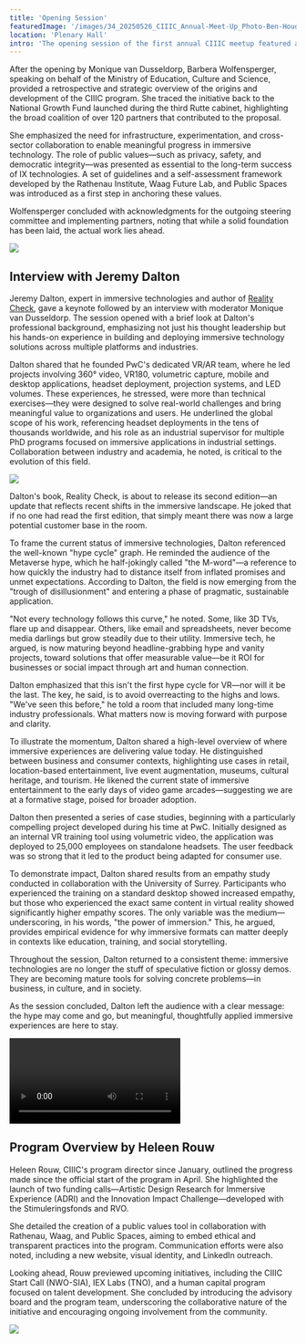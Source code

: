 ```yaml
---
title: 'Opening Session'
featuredImage: '/images/34_20250526_CIIIC_Annual-Meet-Up_Photo-Ben-Houdijk_lr_1393.jpeg'
location: 'Plenary Hall'
intro: 'The opening session of the first annual CIIIC meetup featured a presentation by Barbera Wolfensperger, speaking on behalf of the Ministry of Education, Culture and Science, a conversation with Jeremy Dalton, Head of Metaverse Technologies, PwC, and a program overview by Heleen Rouw, CIIIC program director.'
---
```


<SpeakerContainer>
  <Speaker
    name="Monique van Dusseldorp"
    title="Moderator"
    image="/images/speakers/Monique-Dusseldorp.jpeg"
  />
  <Speaker
    name="Barbera Wolfensperger"
    title="Ministry of Education, Culture and Science"
    image="/images/speakers/Barbera-Wolfensperger.jpeg"
  />
  <Speaker
    name="Jeremy Dalton"
    title="Head of Metaverse Technologies, PwC"
    image="/images/speakers/Jeremy-Dalton.jpeg"
  />
</SpeakerContainer>

After the opening by Monique van Dusseldorp, Barbera Wolfensperger, speaking on behalf of the Ministry of Education, Culture and Science, provided a retrospective and strategic overview of the origins and development of the CIIIC program. She traced the initiative back to the National Growth Fund launched during the third Rutte cabinet, highlighting the broad coalition of over 120 partners that contributed to the proposal.



<Illustration filename="welcome.png" />

She emphasized the need for infrastructure, experimentation, and cross-sector collaboration to enable meaningful progress in immersive technology. The role of public values—such as privacy, safety, and democratic integrity—was presented as essential to the long-term success of IX technologies. A set of guidelines and a self-assessment framework developed by the Rathenau Institute, Waag Future Lab, and Public Spaces was introduced as a first step in anchoring these values.

Wolfensperger concluded with acknowledgments for the outgoing steering committee and implementing partners, noting that while a solid foundation has been laid, the actual work lies ahead.

<Image src="/images/27_20250526_CIIIC_Annual-Meet-Up_Photo-Ben-Houdijk_lr_1107.jpeg" />

## Interview with Jeremy Dalton

Jeremy Dalton, expert in immersive technologies and author of [Reality Check](https://realitycheckxr.com), gave a keynote followed by an interview with moderator Monique van Dusseldorp. The session opened with a brief look at Dalton's professional background, emphasizing not just his thought leadership but his hands-on experience in building and deploying immersive technology solutions across multiple platforms and industries.

Dalton shared that he founded PwC's dedicated VR/AR team, where he led projects involving 360° video, VR180, volumetric capture, mobile and desktop applications, headset deployment, projection systems, and LED volumes. These experiences, he stressed, were more than technical exercises—they were designed to solve real-world challenges and bring meaningful value to organizations and users. He underlined the global scope of his work, referencing headset deployments in the tens of thousands worldwide, and his role as an industrial supervisor for multiple PhD programs focused on immersive applications in industrial settings. Collaboration between industry and academia, he noted, is critical to the evolution of this field.

<Image src="/images/33_20250526_CIIIC_Annual-Meet-Up_Photo-Ben-Houdijk_lr_1311.jpeg" />

Dalton's book, Reality Check, is about to release its second edition—an update that reflects recent shifts in the immersive landscape. He joked that if no one had read the first edition, that simply meant there was now a large potential customer base in the room.

To frame the current status of immersive technologies, Dalton referenced the well-known "hype cycle" graph. He reminded the audience of the Metaverse hype, which he half-jokingly called "the M-word"—a reference to how quickly the industry had to distance itself from inflated promises and unmet expectations. According to Dalton, the field is now emerging from the "trough of disillusionment" and entering a phase of pragmatic, sustainable application.

"Not every technology follows this curve," he noted. Some, like 3D TVs, flare up and disappear. Others, like email and spreadsheets, never become media darlings but grow steadily due to their utility. Immersive tech, he argued, is now maturing beyond headline-grabbing hype and vanity projects, toward solutions that offer measurable value—be it ROI for businesses or social impact through art and human connection.

<Illustration filename="dalton.png" />

Dalton emphasized that this isn't the first hype cycle for VR—nor will it be the last. The key, he said, is to avoid overreacting to the highs and lows. "We've seen this before," he told a room that included many long-time industry professionals. What matters now is moving forward with purpose and clarity.

To illustrate the momentum, Dalton shared a high-level overview of where immersive experiences are delivering value today. He distinguished between business and consumer contexts, highlighting use cases in retail, location-based entertainment, live event augmentation, museums, cultural heritage, and tourism. He likened the current state of immersive entertainment to the early days of video game arcades—suggesting we are at a formative stage, poised for broader adoption.

Dalton then presented a series of case studies, beginning with a particularly compelling project developed during his time at PwC. Initially designed as an internal VR training tool using volumetric video, the application was deployed to 25,000 employees on standalone headsets. The user feedback was so strong that it led to the product being adapted for consumer use.

To demonstrate impact, Dalton shared results from an empathy study conducted in collaboration with the University of Surrey. Participants who experienced the training on a standard desktop showed increased empathy, but those who experienced the exact same content in virtual reality showed significantly higher empathy scores. The only variable was the medium—underscoring, in his words, "the power of immersion." This, he argued, provides empirical evidence for why immersive formats can matter deeply in contexts like education, training, and social storytelling.

Throughout the session, Dalton returned to a consistent theme: immersive technologies are no longer the stuff of speculative fiction or glossy demos. They are becoming mature tools for solving concrete problems—in business, in culture, and in society.

As the session concluded, Dalton left the audience with a clear message: the hype may come and go, but meaningful, thoughtfully applied immersive experiences are here to stay.

<Video
  playbackId="1YElTgKMsrS3dmF00rxtWSE02w4Pcp00HFmdMoZATk1nnw"
  title="Jeremy Dalton"
  description="Jeremy Dalton, who leads the PwC Metaverse Technologies team, outlines how immersive tech is shifting toward long-term, purposeful applications that combine AI, user focus, and ethical considerations."
  transcript="My main message today at the CIIIC annual meetup is that we've moved away from short-term hype-fueled thinking in the IX industry, and we're now interested in more sustainable, long-term investments that add real value to both businesses and society. Immersive experiences can supercharge your business in a multitude of ways, from improving training to creating more efficient sales and marketing processes to allowing for closer collaboration between individuals all over the world. Immersive experiences can improve creativity and the creative industries in a lot of different ways. One is we're seeing completely new forms of art that we've never experienced before. And secondly, we can start to combine the physical and the digital world together in unprecedented ways, using the real world as a canvas instead of our 2D computer screens. In the field of immersive technologies, the biggest trends I'm seeing right now are: one, the integration of AI with IX to create even more powerful experiences than ever before, and two, the improvements in the hardware, creating smaller, lighter, more invisible form factors that will become more accepted by mainstream society. We have to take great care with immersive technologies because the technology is so powerful, it is capable of creating intense human emotions that need to be managed, as well as we have to worry about the data protection elements. When it comes to data, immersive experiences have to be taken care of because there are far greater forms of data that are potentially released with immersive experiences, and those data sets are far more intrusive than what is possible to collect on regular websites and 2D applications. My biggest advice for CIIIC is to consider the convergence of emerging technologies. So if we consider what virtual reality can do alone, what augmented reality can do alone, what AI can do alone, then that doesn't create the fullest picture for us and doesn't give us the greatest opportunity compared to what AI and IX could do together. Three things to promote immersive experiences in the most successful way. One is user-centric design. Always consider the friction of the end user and how you can make it as seamless and easy as comfortable as possible for them. Secondly, ensure you create high quality content that is relevant to their problem. And finally, make sure you are building immersive experiences with a clear, inarguable purpose. They're not a silver bullet and they shouldn't be used as a solution to every problem. But where you've identified that they are the correct solutions to a problem, you'll find a lot of value if you pursue them. There are significant challenges in the adoption of IX technologies, everything from physical challenges to psychological, sociological challenges. So keeping your user at the center of your experience as you explore this technology will be absolutely key to its success."
/>

## Program Overview by Heleen Rouw

Heleen Rouw, CIIIC's program director since January, outlined the progress made since the official start of the program in April. She highlighted the launch of two funding calls—Artistic Design Research for Immersive Experience (ADRI) and the Innovation Impact Challenge—developed with the Stimuleringsfonds and RVO.

She detailed the creation of a public values tool in collaboration with Rathenau, Waag, and Public Spaces, aiming to embed ethical and transparent practices into the program. Communication efforts were also noted, including a new website, visual identity, and LinkedIn outreach.

Looking ahead, Rouw previewed upcoming initiatives, including the CIIIC Start Call (NWO-SIA), IEX Labs (TNO), and a human capital program focused on talent development. She concluded by introducing the advisory board and the program team, underscoring the collaborative nature of the initiative and encouraging ongoing involvement from the community.

<Image src="/images/40_20250526_CIIIC_Annual-Meet-Up_Photo-Ben-Houdijk_lr_16684.jpeg" />
